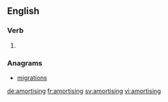 
==English==

===Verb===
{{head|en}}

# {{present participle of|amortise}}

===Anagrams===
* [[migrations#English|migrations]]

[[de:amortising]]
[[fr:amortising]]
[[sv:amortising]]
[[vi:amortising]]